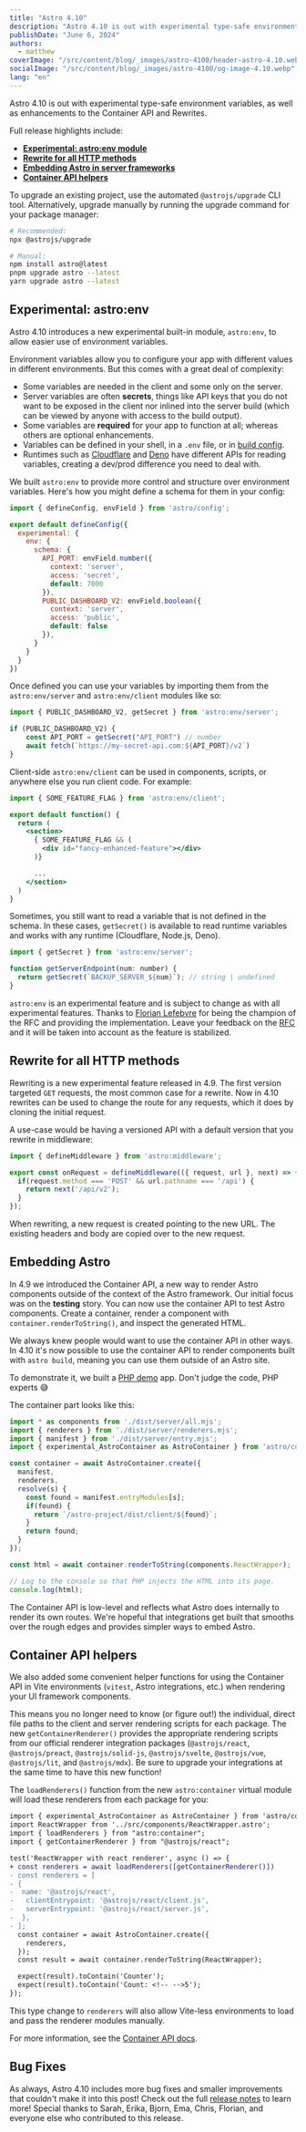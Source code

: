```yaml
---
title: "Astro 4.10"
description: "Astro 4.10 is out with experimental type-safe environment variables, as well as enhancements to the Container API and Rewrites."
publishDate: "June 6, 2024"
authors:
  - matthew
coverImage: "/src/content/blog/_images/astro-4100/header-astro-4.10.webp"
socialImage: "/src/content/blog/_images/astro-4100/og-image-4.10.webp"
lang: "en"
---
```



<BlogSummary>
  Astro 4.10 is out with experimental type-safe environment variables, as well as enhancements to the Container API and Rewrites.
</BlogSummary>

Full release highlights include:

- [**Experimental: astro:env module**](#experimental-astro-env)
- [**Rewrite for all HTTP methods**](#rewrite-for-all-http-methods)
- [**Embedding Astro in server frameworks**](#embedding-astro)
- [**Container API helpers**](#container-api-helpers)

To upgrade an existing project, use the automated `@astrojs/upgrade` CLI tool. Alternatively, upgrade manually by running the upgrade command for your package manager:

```sh
# Recommended:
npx @astrojs/upgrade

# Manual:
npm install astro@latest
pnpm upgrade astro --latest
yarn upgrade astro --latest
```

## Experimental: astro:env

Astro 4.10 introduces a new experimental built-in module, `astro:env`, to allow easier use of environment variables.

Environment variables allow you to configure your app with different values in different environments. But this comes with a great deal of complexity:

- Some variables are needed in the client and some only on the server.
- Server variables are often __secrets__, things like API keys that you do not want to be exposed in the client nor inlined into the server build (which can be viewed by anyone with access to the build output).
- Some variables are __required__ for your app to function at all; whereas others are optional enhancements.
- Variables can be defined in your shell, in a `.env` file, or in [build config](https://vitejs.dev/config/#using-environment-variables-in-config).
- Runtimes such as [Cloudflare](https://docs.astro.build/en/guides/integrations-guide/cloudflare/) and [Deno](https://deno.com/) have different APIs for reading variables, creating a dev/prod difference you need to deal with.

We built `astro:env` to provide more control and structure over environment variables. Here's how you might define a schema for them in your config:

```js
import { defineConfig, envField } from 'astro/config';

export default defineConfig({
  experimental: {
    env: {
      schema: {
        API_PORT: envField.number({
          context: 'server',
          access: 'secret',
          default: 7000
        }),
        PUBLIC_DASHBOARD_V2: envField.boolean({
          context: 'server',
          access: 'public',
          default: false
        }),
      }
    }
  }
})
```

Once defined you can use your variables by importing them from the `astro:env/server` and `astro:env/client` modules like so:

```js
import { PUBLIC_DASHBOARD_V2, getSecret } from 'astro:env/server';

if (PUBLIC_DASHBOARD_V2) {
	const API_PORT = getSecret("API_PORT") // number
	await fetch(`https://my-secret-api.com:${API_PORT}/v2`)
}
```

Client-side `astro:env/client` can be used in components, scripts, or anywhere else you run client code. For example:

```jsx
import { SOME_FEATURE_FLAG } from 'astro:env/client';

export default function() {
  return (
    <section>
      { SOME_FEATURE_FLAG && (
        <div id="fancy-enhanced-feature"></div>
      )}

      ...
    </section>
  )
}
```

Sometimes, you still want to read a variable that is not defined in the schema. In these cases, `getSecret()` is available to read runtime variables and works with any runtime (Cloudflare, Node.js, Deno).

```js
import { getSecret } from 'astro:env/server';

function getServerEndpoint(num: number) {
  return getSecret(`BACKUP_SERVER_${num}`); // string | undefined
}
```

`astro:env` is an experimental feature and is subject to change as with all experimental features. Thanks to [Florian Lefebvre](https://github.com/florian-lefebvre) for being the champion of the RFC and providing the implementation. Leave your feedback on the [RFC](https://github.com/withastro/roadmap/pull/894) and it will be taken into account as the feature is stabilized.

## Rewrite for all HTTP methods

Rewriting is a new experimental feature released in 4.9. The first version targeted `GET` requests, the most common case for a rewrite. Now in 4.10 rewrites can be used to change the route for any requests, which it does by cloning the initial request.

A use-case would be having a versioned API with a default version that you rewrite in middleware:

```js
import { defineMiddleware } from 'astro:middleware';

export const onRequest = defineMiddleware(({ request, url }, next) => {
  if(request.method === 'POST' && url.pathname === '/api') {
    return next('/api/v2');
  }
});
```

When rewriting, a new request is created pointing to the new URL. The existing headers and body are copied over to the new request.

## Embedding Astro

In 4.9 we introduced the Container API, a new way to render Astro components outside of the context of the Astro framework. Our initial focus was on the __testing__ story. You can now use the container API to test Astro components. Create a container, render a component with `container.renderToString()`, and inspect the generated HTML.

We always knew people would want to use the container API in other ways. In 4.10 it's now possible to use the container API to render components built with `astro build`, meaning you can use them outside of an Astro site.

To demonstrate it, we built a [PHP demo](https://github.com/matthewp/astro-in-php-example) app. Don't judge the code, PHP experts 😅

The container part looks like this:

```js
import * as components from './dist/server/all.mjs';
import { renderers } from './dist/server/renderers.mjs';
import { manifest } from './dist/server/entry.mjs';
import { experimental_AstroContainer as AstroContainer } from 'astro/container';

const container = await AstroContainer.create({
  manifest,
  renderers,
  resolve(s) {
    const found = manifest.entryModules[s];
    if(found) {
      return `/astro-project/dist/client/${found}`;
    }
    return found;
  }
});

const html = await container.renderToString(components.ReactWrapper);

// Log to the console so that PHP injects the HTML into its page.
console.log(html);
```

The Container API is low-level and reflects what Astro does internally to render its own routes. We're hopeful that integrations get built that smooths over the rough edges and provides simpler ways to embed Astro.

## Container API helpers

We also added some convenient helper functions for using the Container API in Vite environments (`vitest`, Astro integrations, etc.) when rendering your UI framework components.

This means you no longer need to know (or figure out!) the individual, direct file paths to the client and server rendering scripts for each package. The new `getContainerRenderer()` provides the appropriate rendering scripts from our official renderer integration packages (`@astrojs/react`, `@astrojs/preact`, `@astrojs/solid-js`, `@astrojs/svelte`, `@astrojs/vue`, `@astrojs/lit`, and `@astrojs/mdx`). Be sure to upgrade your integrations at the same time to have this new function!

The `loadRenderers()` function from the new `astro:container` virtual module will load these renderers from each package for you:

```diff
import { experimental_AstroContainer as AstroContainer } from 'astro/container';
import ReactWrapper from '../src/components/ReactWrapper.astro';
import { loadRenderers } from "astro:container";
import { getContainerRenderer } from "@astrojs/react";

test('ReactWrapper with react renderer', async () => {
+ const renderers = await loadRenderers([getContainerRenderer()])
- const renderers = [
- {
-  name: '@astrojs/react',
-   clientEntrypoint: '@astrojs/react/client.js',
-   serverEntrypoint: '@astrojs/react/server.js',
-  },
- ];
  const container = await AstroContainer.create({
    renderers,
  });
  const result = await container.renderToString(ReactWrapper);

  expect(result).toContain('Counter');
  expect(result).toContain('Count: <!-- -->5');
});
```

This type change to `renderers` will also allow Vite-less environments to load and pass the renderer modules manually.

For more information, see the [Container API docs](https://docs.astro.build/en/reference/container-reference/).

## Bug Fixes

As always, Astro 4.10 includes more bug fixes and smaller improvements that couldn't make it into this post! Check out the full [release notes](https://github.com/withastro/astro/blob/refs/heads/main/packages/astro/CHANGELOG.md#4100) to learn more! Special thanks to Sarah, Erika, Bjorn, Ema, Chris, Florian, and everyone else who contributed to this release.
